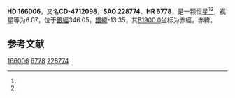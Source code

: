 {{Starbox begin
| name = HD 166006
}}
{{Starbox observe
| epoch = [[J2000.0|J2000.0]]
| constell = {{星座名待查}}<ref name=SIMBAD>{{cite web
 | url=http://simbad.u-strasbg.fr/simbad/sim-id?Ident=HR+6778
 | title=Pulsating variable Star
 | publisher=Centre de Données astronomiques de Strasbourg
 | work=SIMBAD
 | accessdate=2012-07-13
 | archive-date=2016-03-18
 | archive-url=https://web.archive.org/web/20160318163015/http://simbad.u-strasbg.fr/simbad/sim-id?Ident=HR+6778
 | dead-url=no
 }}</ref><ref name=DATA>{{cite web
 | url=http://vizier.u-strasbg.fr/viz-bin/VizieR-5?-out.add=.&-source=5050&-corr=PK=HR&-out.max=9999&HR=6778
 | title=VizieR Detailed Page
 | accessdate=2012-07-13
 | archive-date=2016-03-04
 | archive-url=https://web.archive.org/web/20160304210643/http://vizier.u-strasbg.fr/viz-bin/VizieR-5?-out.add=.&-source=5050&-corr=PK=HR&-out.max=9999&HR=6778
 | dead-url=no
 }}</ref>
| 星官 = 
| ra = {{RA|18|11|4.5}}<ref name=SIMBAD /><ref name=DATA />
| dec = {{DEC|-47|30|47}}<ref name=SIMBAD /><ref name=DATA />
| appmag_v = 6.07<ref name=SIMBAD /><ref name=DATA />
}}
{{Starbox character
| class = K1IIICNII<ref name=SIMBAD /><ref name=DATA />
| b-v = 1.2<ref name=SIMBAD /><ref name=DATA />
| u-b = 1.45?<ref name=SIMBAD /><ref name=DATA />
| r-i = <ref name=SIMBAD /><ref name=DATA />
| variable = 
}}
{{Starbox astrometry
| radial_v = 1.45
| prop_mo_ra = -15
| parallax = 
| p_error = 
}}
{{Starbox catalog
| names =CD-4712098，[[SAO星表|SAO]] 228774，[[HD星表|HD]] 166006，[[HR星表|HR]] 6778}}
{{Starbox reference |Simbad=HR+6778}}
{{Starbox end}}

'''HD 166006'''，又名'''CD-4712098'''，'''SAO 228774'''、'''HR 6778'''，是一颗恒星<ref name=SIMBAD /><ref name=DATA />，视星等为6.07，位于[[銀道座標系|銀經]]346.05，[[銀道座標系|銀緯]]-13.35，其[[B1900.0|B1900.0]]坐标为赤經{{RA|18|3|31.1}}，赤緯{{DEC|-47|-13.35|48}}。

== 参考文献 ==
{{reflist}}

{{star-stub}}

[[Category:HD和HDE天體|166006]]
[[Category:HR天體|6778]]
[[Category:SAO天體|228774]]
